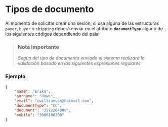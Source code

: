 
# Tipos de documento

Al momento de solicitar crear una sesión, si usa alguna de las estructuras `payer`, `buyer` o `shipping` deberá enviar en el atributo **`documentType`** alguno de los siguientes códigos  dependiendo del pais:


> ### Nota Importante
>
> *Según  del tipo de documento enviado el sistema realizará la validación basado en las siguientes expresiones regulares*

<DocumentsRules />

### Ejemplo

```json
{
    "name": "Erika",
    "surname": "Howe",
    "email": "cwilliamson@hotmail.com",
    "documentType": "CC",
    "document": "3572264088",
    "mobile": "3006108300"
}
```